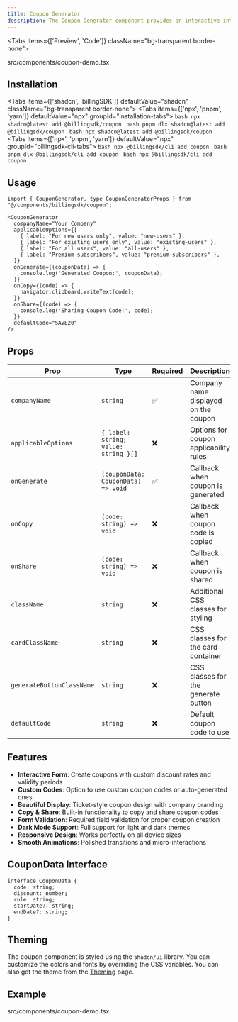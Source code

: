 ```yaml
---
title: Coupon Generator
description: The Coupon Generator component provides an interactive interface for creating and displaying coupon codes for billing and promotional purposes. It features customizable discount rates, validity periods, and a beautiful coupon display with sharing capabilities.
---
```


<Tabs items={['Preview', 'Code']} className="bg-transparent border-none">
  <Tab value="Preview" className="border-none bg-transparent p-0 mt-3">
    <PreviewComponents registryName="coupon">
      <CouponDemo />
    </PreviewComponents>
  </Tab>

  <Tab value="Code" className="mt-3">
    <include cwd lang="tsx" meta='title="src/components/coupon-demo.tsx"'>src/components/coupon-demo.tsx</include>
  </Tab>
</Tabs>

## Installation

<Tabs items={['shadcn', 'billingSDK']} defaultValue="shadcn" className="bg-transparent border-none">
  <Tab value="shadcn" className="border-none bg-transparent p-0 mt-3">
    <Tabs items={['npx', 'pnpm', 'yarn']} defaultValue="npx" groupId="installation-tabs">
      <Tab value="npx">
        ```bash
        npx shadcn@latest add @billingsdk/coupon
        ```
      </Tab>
      <Tab value="pnpm">
        ```bash
        pnpm dlx shadcn@latest add @billingsdk/coupon
        ```
      </Tab>
      <Tab value="yarn">
        ```bash
        npx shadcn@latest add @billingsdk/coupon
        ```
      </Tab>
    </Tabs>
  </Tab>
  <Tab value="billingSDK" className="border-none bg-transparent p-0 mt-3">
    <Tabs items={['npx', 'pnpm', 'yarn']} defaultValue="npx" groupId="billingsdk-cli-tabs">
      <Tab value="npx">
        ```bash
        npx @billingsdk/cli add coupon
        ```
      </Tab>
      <Tab value="pnpm">
        ```bash
        pnpm dlx @billingsdk/cli add coupon
        ```
      </Tab>
      <Tab value="yarn">
        ```bash
        npx @billingsdk/cli add coupon
        ```
      </Tab>
    </Tabs>
  </Tab>
</Tabs>

## Usage

```tsx
import { CouponGenerator, type CouponGeneratorProps } from "@/components/billingsdk/coupon";
```

```tsx
<CouponGenerator
  companyName="Your Company"
  applicableOptions={[
    { label: "For new users only", value: "new-users" },
    { label: "For existing users only", value: "existing-users" },
    { label: "For all users", value: "all-users" },
    { label: "Premium subscribers", value: "premium-subscribers" },
  ]}
  onGenerate={(couponData) => {
    console.log('Generated Coupon:', couponData);
  }}
  onCopy={(code) => {
    navigator.clipboard.writeText(code);
  }}
  onShare={(code) => {
    console.log('Sharing Coupon Code:', code);
  }}
  defaultCode="SAVE20"
/>
```

## Props

| Prop | Type | Required | Description |
|------|------|----------|-------------|
| `companyName` | `string` | ✅ | Company name displayed on the coupon |
| `applicableOptions` | `{ label: string; value: string }[]` | ❌ | Options for coupon applicability rules |
| `onGenerate` | `(couponData: CouponData) => void` | ✅ | Callback when coupon is generated |
| `onCopy` | `(code: string) => void` | ❌ | Callback when coupon code is copied |
| `onShare` | `(code: string) => void` | ❌ | Callback when coupon is shared |
| `className` | `string` | ❌ | Additional CSS classes for styling |
| `cardClassName` | `string` | ❌ | CSS classes for the card container |
| `generateButtonClassName` | `string` | ❌ | CSS classes for the generate button |
| `defaultCode` | `string` | ❌ | Default coupon code to use |

## Features

- **Interactive Form**: Create coupons with custom discount rates and validity periods
- **Custom Codes**: Option to use custom coupon codes or auto-generated ones
- **Beautiful Display**: Ticket-style coupon design with company branding
- **Copy & Share**: Built-in functionality to copy and share coupon codes
- **Form Validation**: Required field validation for proper coupon creation
- **Dark Mode Support**: Full support for light and dark themes
- **Responsive Design**: Works perfectly on all device sizes
- **Smooth Animations**: Polished transitions and micro-interactions

## CouponData Interface

```tsx
interface CouponData {
  code: string;
  discount: number;
  rule: string;
  startDate?: string;
  endDate?: string;
}
```

## Theming

The coupon component is styled using the `shadcn/ui` library. You can customize the colors and fonts by overriding the CSS variables. You can also get the theme from the [Theming](/docs/theming) page.

## Example

<include cwd lang="tsx" meta='title="src/components/coupon-demo.tsx"'>src/components/coupon-demo.tsx</include>